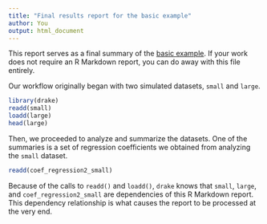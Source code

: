 ```yaml
---
title: "Final results report for the basic example"
author: You
output: html_document
---
```


This report serves as a final summary of the [basic example](https://github.com/wlandau-lilly/drake/tree/master/inst/examples/basic). If your work does not require an R Markdown report, you can do away with this file entirely.

Our workflow originally began with two simulated datasets, `small` and `large`.

```r
library(drake)
readd(small)
loadd(large)
head(large)
```

Then, we proceeded to analyze and summarize the datasets. One of the summaries is a set of regression coefficients we obtained from analyzing the `small` dataset.

```r
readd(coef_regression2_small)
```

Because of the calls to `readd()` and `loadd()`, `drake` knows that `small`, `large`, and `coef_regression2_small` are dependencies of this R Markdown report. This dependency relationship is what causes the report to be processed at the very end.
